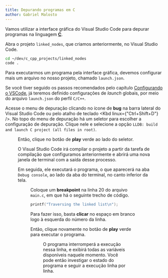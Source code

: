 ```yaml
---
title: Depurando programas em C
author: Gabriel Malosto
---
```





Vamos utilizar a interface gráfica do Visual Studio Code para depurar programas na linguagem [**C**](https://www.gnu.org/software/gnu-c-manual/gnu-c-manual.html).

Abra o projeto `linked_nodes`, que criamos anteriormente, no Visual Studio Code.

```zsh title="Fedora, WSL ou Mint" frame="terminal"
cd ~/dev/c_cpp_projects/linked_nodes
code .
```

Para executarmos um programa pela interface gráfica, devemos configurar mais um arquivo no nosso projeto, chamado `launch.json`.

Se você tiver seguido os passos recomendados pelo capítulo [Configurando o VSCode](../compiler/vscode), já teremos definido configurações de _launch_ globais, por meio do arquivo `launch.json` do perfil `C/C++`.

Acesse o menu de depuração clicando no ícone de **bug** na barra lateral do Visual Studio Code ou pelo atalho de teclado <Kbd linux={"Ctrl+Shift+D"} />.
No topo do menu de depuração há um seletor para escolher a configuração de depuração.
Clique nele e selecione a opção `LLDB: build and launch C project (all files in root)`.

<Figure
  caption="Selecionando a configuração de depuração no Visual Studio Code."
  images={[
    {
      src: selectLauncher,
      alt: `Menu de seleção da configuração de depuração do Visual Studio Code, em que se vê a opção "LLDB: build and launch C project (all files in root)" selecionada.`,
    },
  ]}
/>

Então, clique no botão de **play** verde ao lado do seletor.

O Visual Studio Code irá compilar o projeto a partir da tarefa de compilação que configuramos anteriormente e abrirá uma nova janela de terminal com a saída desse processo.

Em seguida, ele executará o programa, o que aparecerá na aba `Debug console`, ao lado da aba do terminal, no canto inferior da tela.

<Figure
  caption="Saída da compilação e execução do programa no Visual Studio Code."
  images={[
    {
      src: launchOutput,
      alt: "Visual Studio Code com a aba de console de depuração aberta. Nela, está a saída da execução do programa: 1 2 3 4 5 6 7 8 9 10.",
    },
  ]}
/>

Coloque um **breakpoint** na linha 20 do arquivo `main.c`, em que há o seguinte trecho de código.

```c title="main.c" frame="code"
printf("Traversing the linked list\n");
```

Para fazer isso, basta **clicar** no espaço em branco logo à esquerda do número da linha.

Então, clique novamente no botão de **play** verde para executar o programa.

<Figure
  caption="Usando um breakpoint no Visual Studio Code."
  images={[
    {
      src: breakpoint,
      alt: `Visual Studio Code depurando o arquivo "main.c", tendo pausado no breakpoint na linha 20.`,
    },
  ]}
/>

O programa interromperá a execução nessa linha, e exibirá todas as variáveis disponíveis naquele momento.
Você pode então investigar o estado do programa e seguir a execução linha por linha.
